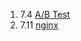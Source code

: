 1. 7.4 [A/B Test](https://vwo.com/ab-testing/?utm_source=google&utm_medium=paid&utm_campaign=mof_search_category_ab_testing_generic&utm_content=308546637996&utm_term=ab%20test&gclid=Cj0KCQiAk-7jBRD9ARIsAEy8mh5aLr_8U-GBdktXBtlIsZUxRxuF1MOzwqXx88v1WKBAArLzP7r05FEaAkFnEALw_wcB)
2. 7.11 [nginx](https://developer.aliyun.com/article/1343512#:~:text=%E4%B8%80%E3%80%81%E4%BB%80%E4%B9%88%E6%98%AFNginx%201%20Nginx%20%28engine,x%29%20%E6%98%AF%E4%B8%80%E4%B8%AA%E9%AB%98%E6%80%A7%E8%83%BD%E7%9A%84HTTP%E5%92%8C%E5%8F%8D%E5%90%91%E4%BB%A3%E7%90%86web%E6%9C%8D%E5%8A%A1%E5%99%A8%EF%BC%8C%E7%89%B9%E7%82%B9%E6%98%AF%E5%8D%A0%E6%9C%89%E5%86%85%E5%AD%98%E5%B0%91%EF%BC%8C%E5%B9%B6%E5%8F%91%E8%83%BD%E5%8A%9B%E5%BC%BA%EF%BC%8C%E4%BA%8B%E5%AE%9E%E4%B8%8Anginx%E7%9A%84%E5%B9%B6%E5%8F%91%E8%83%BD%E5%8A%9B%E5%9C%A8%E5%90%8C%E7%B1%BB%E5%9E%8B%E7%9A%84%E7%BD%91%E9%A1%B5%E6%9C%8D%E5%8A%A1%E5%99%A8%E4%B8%AD%E8%A1%A8%E7%8E%B0%E8%BE%83%E5%A5%BD%E3%80%82%20%E4%BD%BF%E7%94%A8C%E8%AF%AD%E8%A8%80%E5%BC%80%E5%8F%91%E3%80%82%202%20Nginx%E4%B8%93%E4%B8%BA%E6%80%A7%E8%83%BD%E4%BC%98%E5%8C%96%E8%80%8C%E5%BC%80%E5%8F%91%EF%BC%8C%E6%80%A7%E8%83%BD%E6%98%AF%E5%85%B6%E9%87%8D%E8%A6%81%E7%9A%84%E8%80%83%E9%87%8F%EF%BC%8C%E5%AE%9E%E7%8E%B0%E4%B8%8A%E9%9D%9E%E5%B8%B8%E6%B3%A8%E9%87%8D%E6%95%88%E7%8E%87%EF%BC%8C%E8%83%BD%E7%BB%8F%E5%8F%97%E9%AB%98%E8%B4%9F%E8%BD%BD%E7%9A%84%E8%80%83%E9%AA%8C%EF%BC%8C%E8%83%BD%E6%94%AF%E6%8C%81%E9%AB%98%E8%BE%BE50000%E4%B8%AA%E5%B9%B6%E5%8F%91%E8%BF%9E%E6%8E%A5%E6%95%B0)